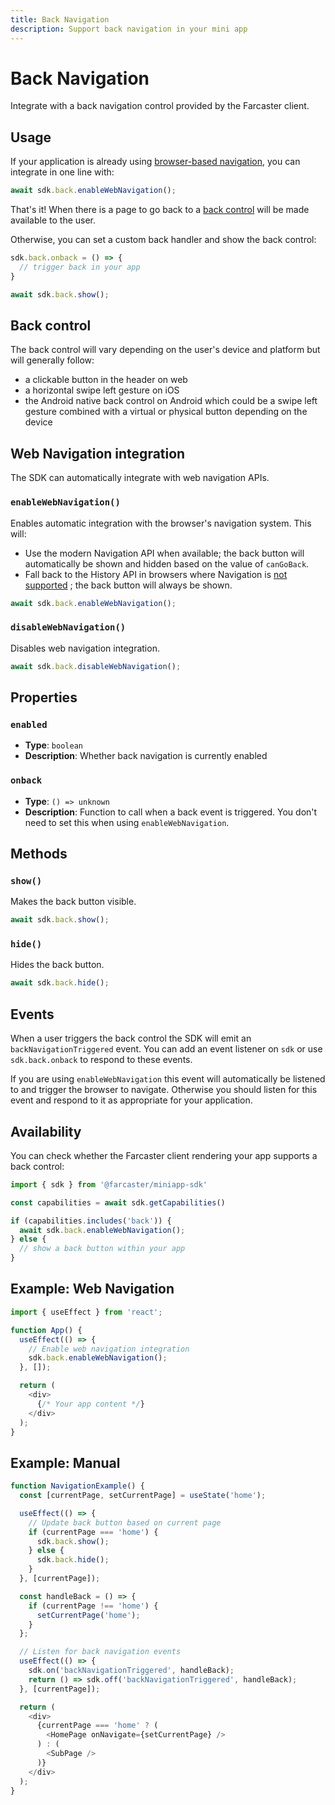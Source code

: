 ```yaml
---
title: Back Navigation
description: Support back navigation in your mini app
---
```


# Back Navigation

Integrate with a back navigation control provided by the Farcaster client.

## Usage

If your application is already using [browser-based navigation](#web-navigation-integration), you can
integrate in one line with:

```ts
await sdk.back.enableWebNavigation();
```

That's it! When there is a page to go back to a [back control](#back-control) will be made
available to the user.

Otherwise, you can set a custom back handler and show the back control:

```ts
sdk.back.onback = () => {
  // trigger back in your app
}

await sdk.back.show();
```

## Back control

The back control will vary depending on the user's device and platform but will
generally follow:
- a clickable button in the header on web
- a horizontal swipe left gesture on iOS
- the Android native back control on Android which could be a swipe left
  gesture combined with a virtual or physical button depending on the device


## Web Navigation integration

The SDK can automatically integrate with web navigation APIs.

### `enableWebNavigation()`

Enables automatic integration with the browser's navigation system. This will:
- Use the modern Navigation API when available; the back button will automatically
  be shown and hidden based on the value of `canGoBack`.
- Fall back to the History API in browsers where Navigation is [not
  supported](https://developer.mozilla.org/en-US/docs/Web/API/Navigation_API#browser_compatibility)
  ; the back button will always be shown.

```ts
await sdk.back.enableWebNavigation();
```

### `disableWebNavigation()`

Disables web navigation integration.

```ts
await sdk.back.disableWebNavigation();
```


## Properties

### `enabled`
- **Type**: `boolean`
- **Description**: Whether back navigation is currently enabled

### `onback`
- **Type**: `() => unknown`
- **Description**: Function to call when a back event is triggered. You don't need to
  set this when using `enableWebNavigation`.

## Methods

### `show()`
Makes the back button visible.

```ts
await sdk.back.show();
```

### `hide()`
Hides the back button.

```ts
await sdk.back.hide();
```

## Events

When a user triggers the back control the SDK will emit an
`backNavigationTriggered` event. You can add an event listener on `sdk` or use
`sdk.back.onback` to respond to these events.

If you are using `enableWebNavigation` this event will automatically be
listened to and trigger the browser to navigate. Otherwise you should listen
for this event and respond to it as appropriate for your application.


## Availability

You can check whether the Farcaster client rendering your app supports a back control:

```ts twoslash
import { sdk } from '@farcaster/miniapp-sdk'

const capabilities = await sdk.getCapabilities()

if (capabilities.includes('back')) {
  await sdk.back.enableWebNavigation();
} else {
  // show a back button within your app
}
```

## Example: Web Navigation 

```ts
import { useEffect } from 'react';

function App() {
  useEffect(() => {
    // Enable web navigation integration
    sdk.back.enableWebNavigation();
  }, []);

  return (
    <div>
      {/* Your app content */}
    </div>
  );
}
```

## Example: Manual

```ts
function NavigationExample() {
  const [currentPage, setCurrentPage] = useState('home');

  useEffect(() => {
    // Update back button based on current page
    if (currentPage === 'home') {
      sdk.back.show();
    } else {
      sdk.back.hide();
    }
  }, [currentPage]);

  const handleBack = () => {
    if (currentPage !== 'home') {
      setCurrentPage('home');
    }
  };

  // Listen for back navigation events
  useEffect(() => {
    sdk.on('backNavigationTriggered', handleBack);
    return () => sdk.off('backNavigationTriggered', handleBack);
  }, [currentPage]);

  return (
    <div>
      {currentPage === 'home' ? (
        <HomePage onNavigate={setCurrentPage} />
      ) : (
        <SubPage />
      )}
    </div>
  );
}
